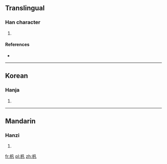 ==Translingual==

===Han character===
{{Han char|rn=75|rad=木|as=03|sn=7|four=4791<sub>0</sub>|canj=木竹弓戈 (DHNI), X木竹弓戈 (XDHNI)}}

# {{defn|Han|sort=木03}}

====References====
* {{Han ref|kx=0511.080|dkj=14456|hdz=21161.060|uh=674B|ud=26443|bh=CB47|bd=52039}}

----

==Korean==

===Hanja===
{{ko-hanja|hangeul=범|rv=beom|mr=pŏm}}

# {{defn|lang=ko|sort=木03}}

----

==Mandarin==

===Hanzi===
{{cmn-hanzi|pin=[[fān]] ([[fan1]])|wg=fan<sup>1</sup>}}

# {{defn|lang=cmn|sort=木03}}

[[fr:杋]]
[[pl:杋]]
[[zh:杋]]